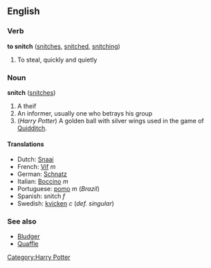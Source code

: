 ==English==
===Verb===
'''to snitch''' ([[snitches]], [[snitched]], [[snitching]])

# To steal, quickly and quietly 

===Noun===
'''snitch''' ([[snitches]])

# A theif
# An informer, usually one who betrays his group
# (''Harry Potter'') A golden ball with silver wings used in the game of [[Quidditch]].

====Translations====
*Dutch: [[Snaai]]<!-- gender? -->
*French: [[Vif]] ''m''
*German: [[Schnatz]]<!-- gender? -->
*Italian: [[Boccino]] ''m''
*Portuguese: [[pomo]] ''m'' (''Brazil'')
*Spanish: snitch ''f''
*Swedish: [[kvicken]] ''c'' (''def. singular'')

===See also===
*[[Bludger]]
*[[Quaffle]]

[[Category:Harry Potter]]